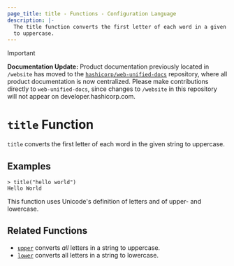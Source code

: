 ```yaml
---
page_title: title - Functions - Configuration Language
description: |-
  The title function converts the first letter of each word in a given string
  to uppercase.
---
```


> [!IMPORTANT]  
> **Documentation Update:** Product documentation previously located in `/website` has moved to the [`hashicorp/web-unified-docs`](https://github.com/hashicorp/web-unified-docs) repository, where all product documentation is now centralized. Please make contributions directly to `web-unified-docs`, since changes to `/website` in this repository will not appear on developer.hashicorp.com.

# `title` Function

`title` converts the first letter of each word in the given string to uppercase.

## Examples

```
> title("hello world")
Hello World
```

This function uses Unicode's definition of letters and of upper- and lowercase.

## Related Functions

* [`upper`](/terraform/language/functions/upper) converts _all_ letters in a string to uppercase.
* [`lower`](/terraform/language/functions/lower) converts all letters in a string to lowercase.
